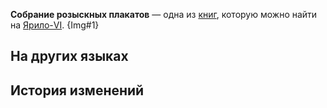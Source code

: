 {{Книга Инфобокс
|id           = 173
|Название     = Собрание розыскных плакатов
|Изображение  = Item Jarilo-VI Readable 2.png
|Мир          = Ярило-VI
|Томов        = 1
|Автор        = <!--нужно добавить-->
|Описание     = Вы собрали все объявления о вашем розыске в Белобоге. За вашу голову дают не так много, но всё равно примите поздравления!
|Том1         = {{tx}}
|Источник1    = {{tx|Отсутствует источник}}
|Персонажи    = 
|Фракции      = 
}}
'''Собрание розыскных плакатов''' — одна из [[Книги|книг]], которую можно найти на [[Ярило-VI]].
<!--
==Получение==
<gallery>
Книга НАЗВАНИЕ.png|НАЗВАНИЕ
Локация НАЗВАНИЕ.png|Расположение на карте. Ближайший пространственный якорь «[[НАЗВАНИЕ]]»
</gallery>
-->
{Img#1}

==На других языках==
{{На других языках
|en   = Wanted Poster Gallery
|zhs  = 通缉令纪念册
|zht  = 通緝令紀念冊
|ja   = 指名手配記念アルバム
|ko   = 지명수배령 기념집
|es   = Libro conmemorativo de órdenes de arresto
|fr   = Galerie d'avis de recherche
|ru   = Собрание розыскных плакатов
|th   = หนังสือรวมประกาศจับ
|vi   = Sổ Lưu Niệm Lệnh Truy Nã
|de   = Gedenkbuch für Haftbefehle
|id   = Galeri Perintah Penangkapan
|pt   = Galeria de Cartazes de Procurado
}}

==История изменений==
{{История изменений|2.7}}